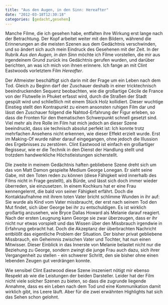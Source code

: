```yaml
---
title: "Aus den Augen, in den Sinn: Hereafter"
date: "2012-03-18T12:30:18"
categories: [gedacht,gesehen]
---
```


Manche Filme, die ich gesehen habe, entfalten ihre Wirkung erst lange nach der Betrachtung. Der Kopf arbeitet weiter mit den Bildern, während die Erinnerungen an die meisten Szenen aus dem Gedächtnis verschwinden, und so ändert sich auch mein Eindruck des Gesehenen mit der Zeit. In der Rubrik *Aus den Augen, in den Sinn* möchte ich Filme vorstellen, die mir aus irgendeinem Grund zurück ins Gedächtnis gerufen wurden, und darüber berichten, an was ich mich von ihnen erinnere. Ich fange an mit Clint Eastwoods vorletztem Film *Hereafter*.

Der Altmeister beschäftigt sich darin mit der Frage um ein Leben nach dem Tod. Gleich zu Beginn darf der Zuschauer deshalb in einer tricktechnisch beeindruckenden Sequenz beobachten, wie die großartige Cécile de France von der Flutwelle in Phuket erfasst wird, durch die Straßen der Stadt gespült wird und schließlich mit einem Stück Holz kollidiert. Dieser wuchtige Einstieg stellt den Kontrapunkt zu einem ansonsten ruhigen Film dar und lässt den Zuschauer folgend die Nahtod-Erfahrung der Figur erleben, so dass die Fronten für den thematischen Schwerpunkt schnell gesetzt sind. Viel mehr als ihre Rolle im Film hat mich jedoch an dieser Szene beeindruckt, dass sie technisch absolut perfekt ist: Ich konnte trotz mehrfachen Ansehens nicht erkennen, wie dieser Effekt erzielt wurde. Erst im Making-Of wurde näher darauf eingegangen, ohne jedoch die Illussion des Ergebnisses zu zerstören. Clint Eastwood ist einfach ein großartiger Regisseur, wie er die Technik in den Dienst der Handlung stellt und trotzdem handwerkliche Höchstleistungen sicherstellt.

DIe zweite in meinem Gedächtnis haften gebliebene Szene dreht sich um das von Matt Damon gespielte Medium George Lonegan. Er sieht seine Gabe, mit den Toten reden zu können (diese Fähigkeit wird innerhalb des Films nicht in Frage gestellt), als Bürde, und lässt sich doch immer wieder überreden, sie einzusetzen. In einem Kochkurs hat er eine Frau kennengelernt, die bald von seiner Fähigkeit erfährt. Doch die Kontaktaufnahme mit ihrem toten Vater bricht schlimme Wunden in ihr auf: Sie wurde als Kind vom Vater missbraucht, der erst nach seinem Tod den Mut findet, sich über George bei ihr zu entschuldigen. Es ist wirklich großartig anzusehen, wie Bryce Dallas Howard als Melanie darauf reagiert. Nach der ersten Leugnung kann George sie zwar überzeugen, dass er ihr nicht nur etwas vorspielt und das Wissen über den Missbrauch irgendwie in Erfahrung gebracht hat. Doch die Akzeptanz der überbrachten Nachricht entblößt das eigentliche Problem der Situation. Der bisher privat gebliebene Missbrauch, ein Geheimnis zwischen Vater und Tochter, hat nun einen Mitwisser. Dieser Einblick in das Innerste von Melanie belastet nicht nur die Beziehung zu George, sondern zwingt die junge Frau auch dazu, sich ihrer Vergangenheit zu stellen - ein schwerer Schritt, den sie bisher ohne einen lebenden Zeugen gut verdrängen konnte.

Wie sensibel Clint Eastwood diese Szene inszeniert nötigt mir ebenso Respekt ab wie die Leistungen der beiden Darsteller. Leider hat der Film nicht viele solcher Szenen zu bieten, so dass die zugrunde liegende Annahme, dass es ein Leben nach dem Tod und eine Kommunikation damit wirklich gibt, ins Leere läuft. Aber für die zwei erwähnten Highlights hat sich das Sehen schon gelohnt.
